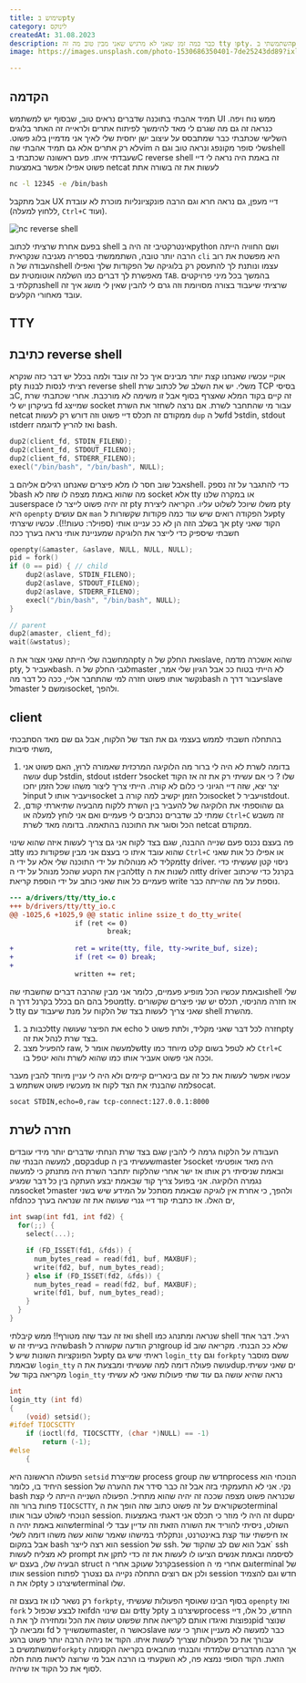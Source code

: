 ```yaml
---
title: שימוש בpty
category: לינוקס
createdAt: 31.08.2023
description: כבר כמה זמן שאני לא מרגיש שאני מבין טוב מה זה tty וpty. השתמשתי בpty כדי לייצר remote shell אשר עובד ומרגיש ממש כמו shell רגיל ובנוסף עשיתי שינוי קטן על מנת שתמיד שאני מקליד הכל יוקלד פעמיים. TODO
image: https://images.unsplash.com/photo-1530686350401-7de25243dd89?ixlib=rb-4.0.3&ixid=M3wxMjA3fDB8MHxwaG90by1wYWdlfHx8fGVufDB8fHx8fA%3D%3D&auto=format&fit=crop&w=2071&q=80

---
```


## הקדמה

תמיד אהבתי בתוכנה שדברים נראים טוב, שבסוף יש למשתמש
UI
ממש נוח ויפה. כנראה זה גם מה שגרם לי מאד להימשך לפיתוח אתרים ולראייה זה האתר בלוגים השלישי שכתבתי כבר שמתבסס על עיצוב ישן יחסית שלי לאיך אני מדמיין בלוג פשוט.
לא רק אתרים אלא גם תמיד אהבתי
שהvim
שלי סופר מקונפג ונראה טוב וגם
הshell
שעבדתי איתו.
פעם ראשונה שכתבתי
בC
reverse shell
זה באמת היה נראה לי דיי פשוט אפילו אפשר באמצעות
netcat
לעשות את זה בשורה אתת

```bash
nc -l 12345 -e /bin/bash
```

אבל מתקבל
UX
דיי מעפן, גם נראה חרא וגם הרבה פונקציונליות מוכרת לא עובדת (ללחוץ למעלה,
`Ctrl+C`
ועוד).

![nc reverse shell](../nc-reverse-shell.gif "nc reverse shell")


בפעם אחרת שרציתי לכתוב
shell
אינטרקטיבי זה היה
בpython
ושם החוויה הייתה הרבה יותר טובה,
השתממשתי בספריה מגניבה שנקראית
`cli`
היא מפשטת את רוב העבודה של
הshell
עצמו ונותנת לך להתעסק רק בלוגיקה של הפקודות שלך ואפילו מאפשרת לך דברים כמו השלמה אוטומטית עם
`TAB`.
בהמשך בכל מיני פרויקטים נתקלתי
בshell
שרציתי שיעבוד בצורה מסויומת וזה גרם לי להבין שאין לי מושג איך זה עובד מאחורי הקלעים.


## TTY



## כתיבת reverse shell
אוקיי עכשיו שאנחנו קצת יותר מבינים איך כל זה עובד ולמה בכלל יש דבר כזה שנקרא
pty
רציתי לנסות לבנות
reverse shell
משלי. יש את השלב של לכתוב שרת 
TCP
בסיסי
בC,
זה קיים בקוד המלא שאצרף בסוף אבל זו משימה לא מורכבת.
אחרי שכתבתי שרת בעיקרון יש לי
fd
שמייצג
socket
עבור מי שהתחבר לשרת.
אם נרצה לשחזר את השרת
netcat
ממקודם זה תכלס דיי פשוט וזה דורש רק לעשות
`dup`
של
הfd
לstdin, stdout וstderr
ואז להריץ לדוגמה bash.
```c
dup2(client_fd, STDIN_FILENO);
dup2(client_fd, STDOUT_FILENO);
dup2(client_fd, STDERR_FILENO);
execl("/bin/bash", "/bin/bash", NULL);
```
אבל שוב חסר לו מלא פיצרים שאנחנו רגילים אליהם
בshell.
כדי להתגבר על זה נספק
לbash
מה שהוא באמת מצפה לו שזה לא
socket
אלא
tty
או במקרה שלנו
בuserspace
זה יהיה פשוט לייצר לו
pty
משלו שיוכל לשלוט עליו. הקריאה ליצירת
pty
היא
`openpty`
אם עושים
`man`
על הפקודה רואים שיש עוד כמה פקודות שקשורות
לpty
אך בשלב הזה הן לא ככ עניינו אותי
(ספוילר: טעות!!).
עכשיו שיצרתי
pty
הקוד שאני חשבתי שיספיק כדי לייצר את הלוגיקה שמעניינת אותי נראה בערך ככה

```c
openpty(&amaster, &aslave, NULL, NULL, NULL);
pid = fork()
if (0 == pid) { // child
    dup2(aslave, STDIN_FILENO);
    dup2(aslave, STDOUT_FILENO);
    dup2(aslave, STDERR_FILENO);
    execl("/bin/bash", "/bin/bash", NULL);
}

// parent
dup2(amaster, client_fd);
wait(&wstatus);
```

המחשבה שלי הייתה שאני אצור את
הpty
ואת החלק של
הslave,
שהוא אשכרה מדמה
pty,
אעביר
לbash.
לגבי החלק של
הmaster
לא הייתי בטוח ככ אבל הגיון שלי אמר, נקשר אותו פשוט חזרה למי שהתחבר אליי,
ככה כל דבר
מהbash
יעבור דרך
הslave
לmaster
ומשם
לsocket,
ולהפך.

## client
בהתחלה חשבתי לממש בעצמי גם את הצד של הלקוח, אבל גם שם מאד הסתבכתי משתי סיבות,
1. בדומה לשרת לא היה לי ברור מה הלוקיגה המרכזית שאמורה לרוץ, האם פשוט אני עושה dup לstdin, stdout וstderr לsocket שלו ? כי אם עשיתי רק את זה אז הקוד יצר יצא, שזה דיי הגיוני כי כלום לא קורה. הייתי צריך ליצור משהו שכל הזמן יחכו לinput ויעביר אותו לsocket וכל הזמן יקשיב למה קורה בsocket ויעביר לstdout.
2. גם שהוספתי את הלוקיגה של להעביר בין השרת ללקוח מהבעיה שתיארתי קודם, שמתי לב שדברים נכתבים לי פעמיים ואם אני לוחץ למעלה או `Ctrl+C` זה משבש הכל וסוגר את התוכנה בהתאמה. בדומה מאד לשרת netcat ממקודם.

פה בעצם נכנס פעם שנייה ההבנה, שגם בצד לקוח אני גם צריך לעשות איזה שהוא שינוי
בtty
שהוא עובד איתו כי בעצם אני מבין שפקודות כמו
`Ctrl+C`
או אפילו כל אות שאני מקליד לא מנוהלות על ידי התוכנה שלי אלא על ידי
הtty driver.
ניסוי קטן שעשיתי כדי להבין את הקטע שהכל מנוהל על ידי
הtty
זה לשנות את
הtty driver
בקרנל כדי שיכתוב פעמיים כל אות שאני כותב על ידי הוספת קריאת
write
נוספת על מה שהייתה כבר.

```diff
--- a/drivers/tty/tty_io.c
+++ b/drivers/tty/tty_io.c
@@ -1025,6 +1025,9 @@ static inline ssize_t do_tty_write(
                if (ret <= 0)
                        break;
 
+               ret = write(tty, file, tty->write_buf, size);
+               if (ret <= 0) break;
+
                written += ret;
```

ובאמת עכשיו הכל מופיע פעמיים, כלומר אני מבין שהרבה דברים שחשבתי
שהshell
שלי מטפל בהם הם בכלל בקרנל דרך
הtty.
אז חזרה מהניסוי, תכלס יש שני פיצרים שקשורים ל
tty
שאני צריך לעשות בצד של הלקוח על מנת שיעבוד עם
shell
מהשרת.

1. לכבות בtty את הפיצר שעושה echo חזרה לכל דבר שאני מקליד, ולתת פשוט לpty בצד שרת לנהל את זה.
2. להפעיל מצב raw, שלמעשה אומר לtty לא לטפל בשום קלט מיוחד כמו `Ctrl+C` וככה אני פשוט אעביר אותו כמו שהוא לשרת והוא יטפל בו.

עכשיו אפשר לעשות את כל זה עם בינאריים קיימים ולא היה לי עניין מיוחד להבין מעבר למה שהבנתי את הצד לקוח אז מעכשיו פשוט אשתמש
בsocat.

```bash
socat STDIN,echo=0,raw tcp-connect:127.0.0.1:8000
```

## חזרה לשרת
העבודה על הלקוח גרמה לי להבין שגם בצד שרת הנחתי שדברים יותר מידי עובדים בקסם,
למעשה הבנתי
שהdup
שעשיתי בין
הmaster
לsocket
היה מאד אופטימי ובאמת שניסיתי רק אותו אז ישר אחרי שהלקוח יתחבר השרת היה מתנתק כי למעשה נגמרה הלוקיגה. אני בפועל צריך קוד שבאמת יבצע העתקה בין כל דבר שמגיע
מהsocket
לmaster
ולהפך,
כי אחרת אין לוגיקה שבאמת מסתכל על המידע שיש בשני
הfdים
האלו.
אז כתבתי קוד דיי גנרי שעושה את זה שנראה בערך ככה,
```c
int swap(int fd1, int fd2) {
  for(;;) {
    select(...);

    if (FD_ISSET(fd1, &fds)) {
      num_bytes_read = read(fd1, buf, MAXBUF);
      write(fd2, buf, num_bytes_read);
    } else if (FD_ISSET(fd2, &fds)) {
      num_bytes_read = read(fd2, buf, MAXBUF);
      write(fd1, buf, num_bytes_read);
    }
  }
}
```

ואז זה עבד שזה מטורף!! ממש קיבלתי
shell
שנראה ומתנהג כמו
shell
רגיל.
דבר אחד שהיה בעייתי זה
שbash
זרק הודעה שקשורה
לgroup id
שלא ככ הבנתי. מקריאה שוב על הפונקציות השונות שיש
לpty
ראיתי שיש גם
`login_tty`
וגם `forkpty`
ששם מוסבר שבאמת
`login_tty`
עושה פעולה דומה למה שעשיתי ומבצעת את
הdupים 
שאני עשיתי. מקריאה בקוד של
`login_tty`
נראה שהיא עושה גם עוד שתי פעולות שאני לא עשיתי  

```c
int
login_tty (int fd)
{
	(void) setsid();
#ifdef TIOCSCTTY
	if (ioctl(fd, TIOCSCTTY, (char *)NULL) == -1)
		return (-1);
#else
	{
```

הפעולה הראשונה היא 
`setsid`
שמייצרת 
process group 
חדש
שהprocess
הנוכחי הוא היחיד בו, כלומר
session
נקי. אני לא התעמקתי בזה אבל זה כבר סידר את ההערה של
bash 
שכנראה פשוט מצפה שככה זה יהיה שהוא מתחיל.
הפעולה השנייה הייתה לי קצת פחות ברור וזה
`TIOCSCTTY`,
כשקוראים על זה פשוט כתוב שזה הופך את
הterminal
הנוכחי לשולט עבור אותו
session.
זה היה לי מוזר כי תכלס אני דאגתי באמצעות
dupים
שהוא באמת יהיה
הterminal
השולט, ניסיתי להוריד את השורה הזאת וזה עדיין עבד לי אז חיפשתי עוד קצת באינטרנט,
ונתקלתי במישהו שאמר שהוא עשה משהו דומה לשלי אבל במקום
bash
הוא רצה לייצר
session
של
ssh.
אבל הוא שם לב שהקוד של`
ssh
לא מצליח לעשות
prompt
לסיסמה ובאמת אנשים הציעו לו לעשות את זה כדי לתקן את הבעיה שלו, בעצם יש
struct
בקרנל שעוקב אחרי
הsession
וגם אחרי מי 
הterminal
של אותו
session
ולכן אם רוצים התחלה נקייה גם נצטרך לפתוח
session
חדש וגם להצמיד לו את
הpty
שיצרנו
כterminal
שלו.


רק נשאר לנו אז בעצם זה
`forkpty`,
בסוף הבינו שאוסף הפעולות שעשיתי
`openpty`
ואז
`fork`
ואז לבצע שכפול
לfdים
וגם שינוי
הtty
לpty
שיצרנו בprocess
החדש, כל אלו, דיי נפוצות ואיגדו אותם לקריאה אחת שפשוט עושה את הכל ומחזירה לך את
הpid
שנוצר ומביאה לך
fd
שמשוייך
לmaster,
כאשר
הslave
כבר למעשה לא מעניין אותך כי עשו עבורך את כל הפעולות שצריך לעשות איתו.
הקוד אז ניהיה הרבה יותר פשוט ברגע שמשתמשים
ב`forkpty`
אך הרבה מהדברים שלמדתי והבנתי מוחבאים בקריאה הקסומה הזאת. הקוד הסופי נמצא פה, לא השקעתי בו הרבה אבל מי שרוצה לראות מהת חלה לסוף את כל הקוד אז שיהיה.




